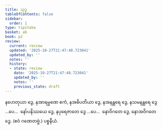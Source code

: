 ```yaml
---
title: သုဒ္ဓ
tableOfContents: false
sidebar:
  order: 1
type: tipitaka
basket: ab
book: p2
review:
  current: review
  updated: '2025-10-27T21:47:48.723041'
  updated_by: ''
  notes: ''
  history:
  - state: review
    date: '2025-10-27T21:47:48.723041'
    updated_by: ''
    notes: ''
    previous_state: draft
---
```



<ReviewStatus review={frontmatter.review} showDetails={true} />

<HypothesisAnnotation frontmatter={frontmatter} />

<DynamicBreadcrumb />

<Division number="14" book="p2" e="ch" v="38" p="7">

<Paragraph number="570" book="p2">
နဟေတုယာ ဒွေ, နအာရမ္မဏေ ဧကံ, နအဓိပတိယာ ဒွေ, နအနန္တရေ ဒွေ, နသမနန္တရေ ဒွေ …ပေ…  နော်ပနိဿယေ ဒွေ, နပုရေဇာတေ ဒွေ …ပေ…  နောဝိဂတေ ဒွေ, နောအဝိဂတေ ဒွေ. (ဧဝံ ဂဏေတဗ္ဗံ.)

</Paragraph>
</Division>

<Paragraph number="571" type="center" book="p2">
ပစ္စနီယံ.
</Paragraph>